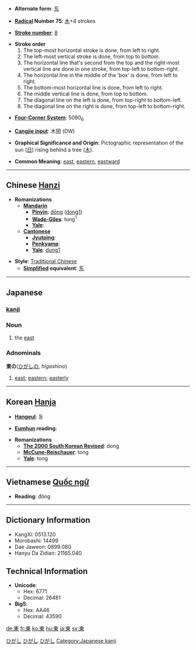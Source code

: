* '''Alternate form''': [[东]]

* '''[[Wiktionary:Chinese radical index| Radical]] Number 75''': [[Wiktionary:Chinese radical index 木|木]]+4 strokes

* '''[[Wiktionary:Chinese total strokes index|Stroke number]]''': [[Wiktionary:Chinese total strokes index 8|8]]

*'''Stroke order'''
*# The top-most horizontal stroke is done, from left to right.
*# The left-most vertical stroke is done, from top to bottom.
*# The horizontal line that's second from the top and the right-most vertical line are done in one stroke, from top-left to bottom-right.
*# The horizontal line in the middle of the 'box' is done, from left to right.
*# The bottom-most horizontal line is done, from left to right.
*# The middle vertical line is done, from top to bottom.
*# The diagonal line on the left is done, from top-right to bottom-left.
*# The diagonal line on the right is done, from top-left to bottom-right.

* '''[[Wiktionary:Chinese four corner index|Four-Corner System]]''': 5090<sub>6</sub>

* '''[[Wiktionary:Chinese Cangjie index|Cangjie input]]''': 木田 (DW)

* '''Graphical Significance and Origin''': Pictographic representation of the sun ([[日]]) rising behind a tree ([[木]]).

* '''Common Meaning''': [[east]], [[eastern]], [[eastward]]

----

== Chinese [[Hanzi]] ==

* '''Romanizations'''
** '''[[Mandarin]]'''
*** '''[[Pinyin]]''': [[dōng]] ([[dong1]])
*** '''[[Wade-Giles]]''': tung<sup>1</sup>
*** '''[[Yale]]''': 
** '''[[Cantonese]]'''
*** '''[[Jyutping]]''':
*** '''[[Penkyamp]]''': 
*** '''[[Yale]]''': [[dung1]]

* '''Style''': [[Traditional Chinese]] 
** '''[[Simplified Chinese|Simplified]] equivalent''': [[东]]


----

== Japanese ==
[[Category:1000_Japanese_basic_words|ひがし]]
[[Category:Japanese language|ひがし]]
=== [[kanji]] ===
{{kanji
|[[とう]] (tō)
|[[ひがし]] (higashi), [[あずま]] (azuma)
}}
=== Noun ===
{{janoun|ひがし|higashi}}
# the [[east]]
=== Adnominals ===
'''東の'''([[ひがし]]の, ''higashino'')
# [[east]]; [[eastern]]; [[easterly]]
[[Category:Japanese adnominals|ひがし]]
----

== Korean [[Hanja]] ==

* '''[[Hangeul]]''': 동

* '''[[Eumhun]] reading''': 

* '''Romanizations'''
** '''[[The 2000 South Korean Revised Romanization|The 2000 South Korean Revised]]''': dong
** '''[[McCune-Reischauer]]''': tong
** '''[[Yale]]''': tong
----

== Vietnamese [[Quốc ngữ]] ==

* '''Reading''': đông <!--hốc-->

----

== Dictionary Information ==

* KangXi: 0513.120
* Morobashi: 14499
* Dae Jaweon: 0899.080
* Hanyu Da Zidian: 21165.040

==Technical Information==

* '''Unicode''':
** Hex: 6771
** Decimal: 26481
* '''Big5''':
** Hex: AA46
** Decimal: 43590

[[Category:Japanese kanji]]

[[de:東]]
[[fr:東]]
[[ko:東]]
[[hu:東]]
[[ja:東]]
[[sv:東]]